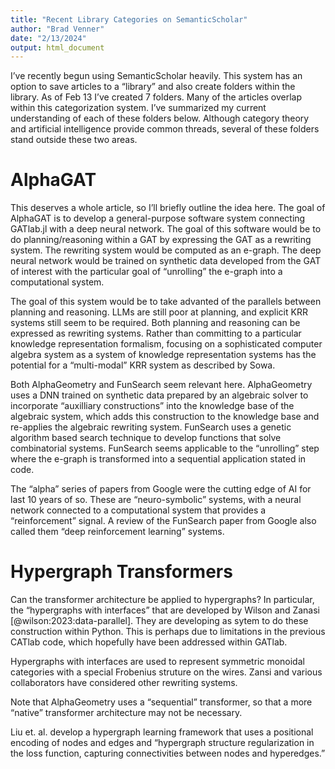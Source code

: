 ```yaml
---
title: "Recent Library Categories on SemanticScholar"
author: "Brad Venner"
date: "2/13/2024"
output: html_document
---
```


I've recently begun using SemanticScholar heavily. This system has an option to save articles to a "library" and also create folders within the library. As of Feb 13 I've created 7 folders. Many of the articles overlap within this categorization system. I've summarized my current understanding of each of these folders below. Although category theory and artificial intelligence provide common threads, several of these folders stand outside these two areas.

# AlphaGAT

This deserves a whole article, so I'll briefly outline the idea here. The goal of AlphaGAT is to develop a general-purpose software system connecting GATlab.jl with a deep neural network. The goal of this software would be to do planning/reasoning within a GAT by expressing the GAT as a rewriting system. The rewriting system would be computed as an e-graph. The deep neural network would be trained on synthetic data developed from the GAT of interest with the particular goal of "unrolling" the e-graph into a computational system. 

The goal of this system would be to take advanted of the parallels between planning and reasoning. LLMs are still poor at planning, and explicit KRR systems still seem to be required. Both planning and reasoning can be expressed as rewriting systems. Rather than committing to a particular knowledge representation formalism, focusing on a sophisticated computer algebra system as a system of knowledge representation systems has the potential for a "multi-modal" KRR system as described by Sowa.

Both AlphaGeometry and FunSearch seem relevant here. AlphaGeometry uses a DNN trained on synthetic data prepared by an algebraic solver to incorporate "auxilliary constructions" into the knowledge base of the algebraic system, which adds this construction to the knowledge base and re-applies the algebraic rewriting system. FunSearch uses a genetic algorithm based search technique to develop functions that solve combinatorial systems. FunSearch seems applicable to the "unrolling" step where the e-graph is transformed into a sequential application stated in code.

The "alpha" series of papers from Google were the cutting edge of AI for last 10 years of so. These are "neuro-symbolic" systems, with a neural network connected to a computational system that provides a "reinforcement" signal. A review of the FunSearch paper from Google also called them "deep reinforcement learning" systems.

# Hypergraph Transformers

Can the transformer architecture be applied to hypergraphs? In particular, the "hypergraphs with interfaces" that are developed by Wilson and Zanasi [@wilson:2023:data-parallel]. They are developing as sytem to do these construction within Python. This is perhaps due to limitations in the previous CATlab code, which hopefully have been addressed within GATlab.

Hypergraphs with interfaces are used to represent symmetric monoidal categories with a special Frobenius struture on the wires. Zansi and various collaborators have considered other rewriting systems.

Note that AlphaGeometry uses a "sequential" transformer, so that a more "native" transformer architecture may not be necessary.

Liu et. al. develop a hypergraph learning framework that uses a positional encoding of nodes and edges and "hypergraph structure regularization in the loss function, capturing connectivities between nodes and hyperedges."

